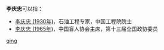 '''李庆忠'''可以指：
* [[李庆忠_(1930年)|李庆忠 (1930年)]]，石油工程专家，中国工程院院士
* [[李庆忠_(1965年)|李庆忠 (1965年)]]，中国盲人协会主席，第十三届全国政协委员

{{disambig}}

[[Category:三字李姓人名消歧义|qing]]